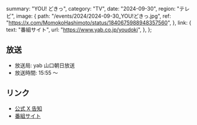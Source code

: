   summary: "YOU! どきっ",
  category: "TV",
  date: "2024-09-30",
  region: "テレビ",
  image: {
    path: "/events/2024/2024-09-30_YOU!どきっ.jpg",
    ref: "https://x.com/MomokoHashimoto/status/1840675988948357560",
  },
  link: {
    text: "番組サイト",
    url: "https://www.yab.co.jp/youdoki",
  },
};

## 放送

- 放送局: yab 山口朝日放送
- 放送時間: 15:55 ～

## リンク

- [公式 X 告知](https://x.com/takanenofficial/status/1840557175317684325)
- [番組サイト](https://www.yab.co.jp/youdoki)
